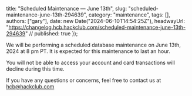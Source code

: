   title: "Scheduled Maintenance — June 13th",
  slug: "scheduled-maintenance-june-13th-294639",
  category: "maintenance",
  tags: [],
  authors: ["gary"],
  date: new Date("2024-06-10T14:54:25Z"),
  headwayUrl: "https://changelog.hcb.hackclub.com/scheduled-maintenance-june-13th-294639" // published: true
});

We will be performing a scheduled database maintenance on June 13th, 2024 at 8 pm PT. It is expected for this maintenance to last an hour.

You will not be able to access your account and card transactions will decline during this time.

If you have any questions or concerns, feel free to contact us at hcb@hackclub.com
